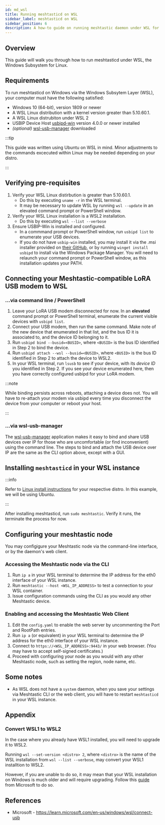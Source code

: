 ```yaml
---
id: md_wsl
title: Running meshtasticd on WSL
sidebar_label: meshtasticd on WSL
sidebar_position: 6
description: A how-to guide on running meshtastic daemon under WSL for use with a USB LoRA Modem
---
```

## Overview

This guide will walk you through how to run meshtasticd under WSL, the Windows Subsystem for Linux. 

## Requirements

To run meshtasticd on Windows via the Windows Subsytem Layer (WSL), your computer must have the following satisfied:

- Windows 10 (64-bit), version 1809 or newer
- A WSL Linux distribution with a kernel version greater than 5.10.60.1.
- A WSL Linux distrubiton under WSL 2
- USBIP Device Host [usbipd-win](https://github.com/dorssel/usbipd-win) version 4.0.0 or newer installed
- _(optional)_ [wsl-usb-manager](https://github.com/nickbeth/wsl-usb-manager) downloaded

:::tip

This guide was written using Ubuntu on WSL in mind. Minor adjustments to the commands excecuted within Linux may be needed depending on your distro.

:::

## Verifying pre-requisites

1. Verify your WSL Linux distirbution is greater than 5.10.60.1. 
    -   Do this by executing `uname -r` in the WSL terminal.
    -   It may be necessary to update WSL by running `wsl --update` in an elevated command prompt or PowerShell window.
2. Verify your WSL Linux installation is a WSL2 installation.
    -   Do this by executing `wsl --list --verbose`
3. Ensure USBIP-Win is installed and configured.
    - In a commmand prompt or PowerShell window, run `usbipd list` to enumerate your USB devices.
    - If you do not have `usbip-win` installed, you may install it via the .msi installer provided on [their GitHub](https://github.com/dorssel/usbipd-win), or by running `winget install usbipd` to install via the Windows Package Manager. You will need to relaunch your command prompt or PowerShell window, as this installation updates your PATH.

## Connecting your Meshtastic-compatible LoRA USB modem to WSL

### ...via command line / PowerShell

1. Leave your LoRA USB modem disconnected for now. In an **elevated** command prompt or PowerShell terminal, enumerate the current visible devices with `usbipd list`.
2. Connect your USB modem, then run the same command. Make note of the new device that enumerated in that list, and the bus ID it is associated to, and the device ID belonging to it.
3. Run `usbipd bind --busid=<BUSID>`, where `<BUSID>` is the bus ID identified in Step 2 to bind the device.
4. Run `usbipd attach --wsl --busid=<BUSID>`, where `<BUSID>` is the bus ID identified in Step 2 to attach the device to WSL2.
5. In your WSL terminal, run `lsusb` to see if your device, with its _device ID_ you identified in Step 2. If you see your device enumerated here, then you have correctly configured usbipd for your LoRA modem.

:::note

While binding persists across reboots, attaching a device does not. You will have to re-attach your modem via usbipd every time you disconnect the device from your computer or reboot your host.

:::

### ...via wsl-usb-manager

The [wsl-usb-manager](https://github.com/nickbeth/wsl-usb-manager) application makes it easy to bind and share USB devices over IP for those who are uncomfortable (or find inconvenient) using the command line. The steps to bind and attach the USB device over IP are the same as the CLI option above, except with a GUI. 

## Installing `meshtasticd` in your WSL instance

:::info

Refer to [Linux install instructions](https://meshtastic.org/docs/software/linux/installation/?os=ubuntu) for your respective distro. In this example, we will be using Ubuntu.

:::

After installing meshtasticd, run `sudo meshtastic`. Verify it runs, the terminate the process for now.

## Configuring your meshtastic node

You may configigure your Meshtastic node via the command-line interface, or by the daemon's web client. 

### Accessing the Meshtastic node via the CLI
1. Run `ip a` in your WSL terminal to determine the IP address for the eth0 interface of your WSL instance.
2. Run `meshtastic --host <WSL_IP_ADDRESS>` to test a connection to your WSL container.
3. Issue configuration commands using the CLI as you would any other Meshtastic device.

### Enabling and accessing the Meshtastic Web Client

1. Edit the `config.yaml` to enable the web server by uncommenting the Port and RootPath entries.
2. Run `ip a` (or equivalent) in your WSL terminal to determine the IP address for the eth0 interface of your WSL instance.
3. Connect to `https://<WSL_IP_ADDRESS>:9443/` in your web browser. (You may have to accept self-signed certificates.)
4. Proceed with configuring your node as you would with any other Meshtastic node, such as setting the region, node name, etc. 

## Some notes

* As WSL does not have a `system` daemon, when you save your settings via Meshtastic CLI or the web client, you will have to restart `meshtasticd` in your WSL instance.

## Appendix

### Convert WSL1 to WSL2
In the case where you already have WSL1 installed, you will need to upgrade it to WSL2.

Running `wsl --set-version <distro> 2`, where `<distro>` is the name of the WSL installation from `wsl --list --verbose`, may convert your WSL1 installtion to WSL2.

However, if you are unable to do so, it may mean that your WSL installation on Windows is much older and will require upgrading. Follow this [guide](https://learn.microsoft.com/en-us/windows/wsl/install-manual#step-4---download-the-linux-kernel-update-package) from Microsoft to do so.

## References
-  Microsoft - https://learn.microsoft.com/en-us/windows/wsl/connect-usb
